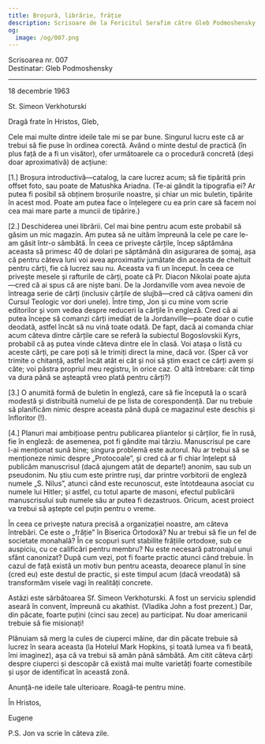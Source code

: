 ```yaml
---
title: Broșură, librărie, frăție
description: Scrisoare de la Fericitul Serafim către Gleb Podmoshensky.
og:
  image: /og/007.png
---
```


<div style={{textAlign:'right', fontFamily:'monospace'}}>Scrisoarea nr. 007</div>
<div style={{textAlign:'left', fontFamily:'monospace'}}>Destinatar: Gleb Podmoshensky</div>

---

18 decembrie 1963

St. Simeon Verkhoturski

Dragă frate în Hristos, Gleb,

Cele mai multe dintre ideile tale mi se par bune. Singurul lucru este că ar trebui să fie puse în ordinea corectă. Având o minte destul de practică (în plus față de a fi un visător), ofer următoarele ca o procedură concretă (deși doar aproximativă) de acțiune:

[1.] Broșura introductivă—catalog, la care lucrez acum; să fie tipărită prin offset foto, sau poate de Matushka Ariadna. (Te-ai gândit la tipografia ei? Ar putea fi posibil să obținem broșurile noastre, și chiar un mic buletin, tipărite în acest mod. Poate am putea face o înțelegere cu ea prin care să facem noi cea mai mare parte a muncii de tipărire.)

[2.] Deschiderea unei librării. Cel mai bine pentru acum este probabil să găsim un mic magazin. Am putea să ne uităm împreună la cele pe care le-am găsit într-o sâmbătă. În ceea ce privește cărțile, încep săptămâna aceasta să primesc 40 de dolari pe săptămână din asigurarea de șomaj, așa că pentru câteva luni voi avea aproximativ jumătate din aceasta de cheltuit pentru cărți, fie că lucrez sau nu. Aceasta va fi un început. În ceea ce privește mesele și rafturile de cărți, poate că Pr. Diacon Nikolai poate ajuta—cred că ai spus că are niște bani. De la Jordanville vom avea nevoie de întreaga serie de cărți (inclusiv cărțile de slujbă—cred că câțiva oameni din Cursul Teologic vor dori unele). Între timp, Jon și cu mine vom scrie editorilor și vom vedea despre reduceri la cărțile în engleză. Cred că ai putea începe să comanzi cărți imediat de la Jordanville—poate doar o cutie deodată, astfel încât să nu vină toate odată. De fapt, dacă ai comanda chiar acum câteva dintre cărțile care se referă la subiectul Bogoslovskii Kyrs, probabil că aș putea vinde câteva dintre ele în clasă. Voi atașa o listă cu aceste cărți, pe care poți să le trimiți direct la mine, dacă vor. (Sper că vor trimite o chitanță, astfel încât atât ei cât și noi să știm exact ce cărți avem și câte; voi păstra propriul meu registru, în orice caz. O altă întrebare: cât timp va dura până se așteaptă vreo plată pentru cărți?)

[3.] O anumită formă de buletin în engleză, care să fie începută la o scară modestă și distribuită numelui de pe lista de corespondență. Dar nu trebuie să planificăm nimic despre aceasta până după ce magazinul este deschis și înfloritor (!).

[4.] Planuri mai ambițioase pentru publicarea pliantelor și cărților, fie în rusă, fie în engleză: de asemenea, pot fi gândite mai târziu. Manuscrisul pe care l-ai menționat sună bine; singura problemă este autorul. Nu ar trebui să se menționeze nimic despre „Protocoale”, și cred că ar fi chiar înțelept să publicăm manuscrisul (dacă ajungem atât de departe!) anonim, sau sub un pseudonim. Nu știu cum este printre ruși, dar printre vorbitorii de engleză numele „S. Nilus”, atunci când este recunoscut, este întotdeauna asociat cu numele lui Hitler; și astfel, cu totul aparte de masoni, efectul publicării manuscrisului sub numele său ar putea fi dezastruos. Oricum, acest proiect va trebui să aștepte cel puțin pentru o vreme.

În ceea ce privește natura precisă a organizației noastre, am câteva întrebări. Ce este o „frăție” în Biserica Ortodoxă? Nu ar trebui să fie un fel de societate monahală? În ce scopuri sunt stabilite frățiile ortodoxe, sub ce auspiciu, cu ce calificări pentru membru? Nu este necesară patronajul unui sfânt canonizat? După cum vezi, pot fi foarte practic atunci când trebuie. În cazul de față există un motiv bun pentru aceasta, deoarece planul în sine (cred eu) este destul de practic, și este timpul acum (dacă vreodată) să transformăm visele vagi în realități concrete.

Astăzi este sărbătoarea Sf. Simeon Verkhoturski. A fost un serviciu splendid aseară în convent, împreună cu akathist. (Vladika John a fost prezent.) Dar, din păcate, foarte puțini (cinci sau zece) au participat. Nu doar americanii trebuie să fie misionați!

Plănuiam să merg la cules de ciuperci mâine, dar din păcate trebuie să lucrez în seara aceasta (la Hotelul Mark Hopkins, și toată lumea va fi beată, îmi imaginez), așa că va trebui să amân până sâmbătă. Am citit câteva cărți despre ciuperci și descopăr că există mai multe varietăți foarte comestibile și ușor de identificat în această zonă.

Anunță-ne ideile tale ulterioare. Roagă-te pentru mine.

În Hristos,

Eugene

P.S. Jon va scrie în câteva zile.
